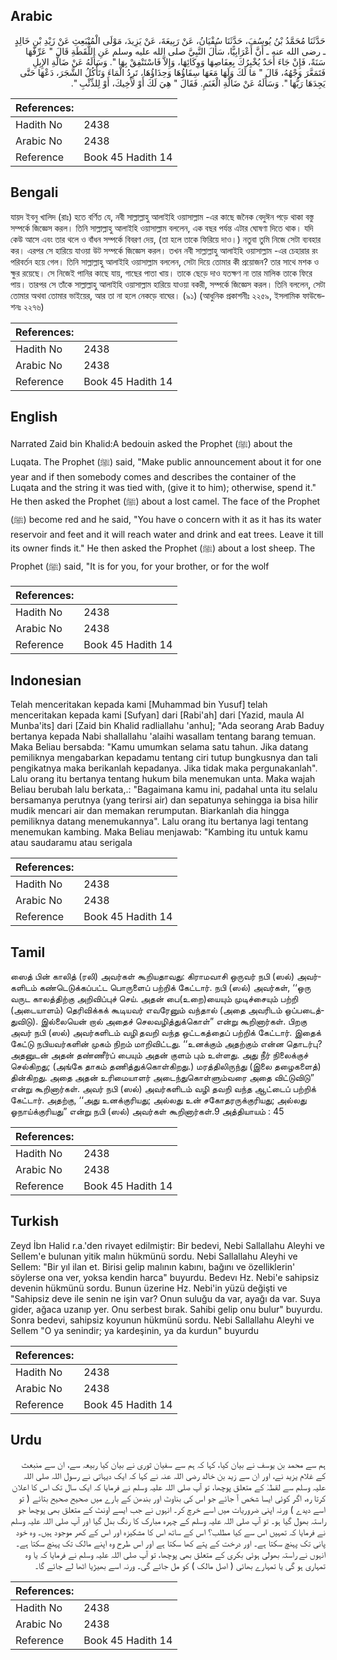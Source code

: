## Arabic


<div dir="rtl" lang="ar" style={{fontSize:'larger',backgroundColor:'#f8f9fa',padding:20}}>
حَدَّثَنَا مُحَمَّدُ بْنُ يُوسُفَ، حَدَّثَنَا سُفْيَانُ، عَنْ رَبِيعَةَ، عَنْ يَزِيدَ، مَوْلَى الْمُنْبَعِثِ عَنْ زَيْدِ بْنِ خَالِدٍ ـ رضى الله عنه ـ أَنَّ أَعْرَابِيًّا، سَأَلَ النَّبِيَّ صلى الله عليه وسلم عَنِ اللُّقَطَةِ قَالَ ‏"‏ عَرِّفْهَا سَنَةً، فَإِنْ جَاءَ أَحَدٌ يُخْبِرُكَ بِعِفَاصِهَا وَوِكَائِهَا، وَإِلاَّ فَاسْتَنْفِقْ بِهَا ‏"‏‏.‏ وَسَأَلَهُ عَنْ ضَالَّةِ الإِبِلِ فَتَمَعَّرَ وَجْهُهُ، قَالَ ‏"‏ مَا لَكَ وَلَهَا مَعَهَا سِقَاؤُهَا وَحِذَاؤُهَا، تَرِدُ الْمَاءَ وَتَأْكُلُ الشَّجَرَ، دَعْهَا حَتَّى يَجِدَهَا رَبُّهَا ‏"‏‏.‏ وَسَأَلَهُ عَنْ ضَالَّةِ الْغَنَمِ‏.‏ فَقَالَ ‏"‏ هِيَ لَكَ أَوْ لأَخِيكَ، أَوْ لِلذِّئْبِ ‏"‏‏.‏
</div>
<div style={{backgroundColor:'#f8f9fa',padding:20, marginBottom: 10}}><table> <thead> <tr> <th>References:</th> <th></th> </tr> </thead> <tbody><tr><td>Hadith No</td><td>2438</td></tr><tr><td>Arabic No</td><td>2438</td></tr><tr><td>Reference</td><td>Book 45 Hadith 14</td></tr></tbody></table></div>

## Bengali


<div dir="ltr" lang="bn" style={{fontSize:'larger',backgroundColor:'#f8f9fa',padding:20}}>
যায়দ ইবনু খালিদ (রাঃ) হতে বর্ণিত যে, নবী সাল্লাল্লাহু আলাইহি ওয়াসাল্লাম -এর কাছে জনৈক বেদুঈন পড়ে থাকা বস্তু সম্পর্কে জিজ্ঞেস করল। তিনি সাল্লাল্লাহু আলাইহি ওয়াসাল্লাম বললেন, এক বছর পর্যন্ত এটার ঘোষণা দিতে থাক। যদি কেউ আসে এবং তার থলে ও বাঁধন সম্পর্কে বিবরণ দেয়, (তা হলে তাকে ফিরিয়ে দাও।) নতুবা তুমি নিজে সেটা ব্যবহার কর। এরপর সে হারিয়ে যাওয়া উট সম্পর্কে জিজ্ঞেস করল। তখন নবী সাল্লাল্লাহু আলাইহি ওয়াসাল্লাম -এর চেহারার রং পরিবর্তন হয়ে গেল। তিনি সাল্লাল্লাহু আলাইহি ওয়াসাল্লাম বললেন, সেটা দিয়ে তোমার কী প্রয়োজন? তার সাথে মশক ও ক্ষুর রয়েছে। সে নিজেই পানির কাছে যায়, গাছের পাতা খায়। তাকে ছেড়ে দাও যতক্ষণ না তার মালিক তাকে ফিরে পায়। তারপর সে তাঁকে সাল্লাল্লাহু আলাইহি ওয়াসাল্লাম হারিয়ে যাওয়া বকরী, সম্পর্কে জিজ্ঞেস করল। তিনি বললেন, সেটা তোমার অথবা তোমার ভাইয়ের, আর তা না হলে নেকড়ে বাঘের। (৯১) (আধুনিক প্রকাশনীঃ ২২৫৯, ইসলামিক ফাউন্ডেশনঃ ২২৭৬)
</div>
<div style={{backgroundColor:'#f8f9fa',padding:20, marginBottom: 10}}><table> <thead> <tr> <th>References:</th> <th></th> </tr> </thead> <tbody><tr><td>Hadith No</td><td>2438</td></tr><tr><td>Arabic No</td><td>2438</td></tr><tr><td>Reference</td><td>Book 45 Hadith 14</td></tr></tbody></table></div>

## English


<div dir="ltr" lang="en" style={{fontSize:'larger',backgroundColor:'#f8f9fa',padding:20}}>
Narrated Zaid bin Khalid:A bedouin asked the Prophet (ﷺ) about the Luqata. The Prophet (ﷺ) said, "Make public announcement about it for one year and if then somebody comes and describes the container of the Luqata and the string it was tied with, (give it to him); otherwise, spend it." He then asked the Prophet (ﷺ) about a lost camel. The face of the Prophet (ﷺ) become red and he said, "You have o concern with it as it has its water reservoir and feet and it will reach water and drink and eat trees. Leave it till its owner finds it." He then asked the Prophet (ﷺ) about a lost sheep. The Prophet (ﷺ) said, "It is for you, for your brother, or for the wolf
</div>
<div style={{backgroundColor:'#f8f9fa',padding:20, marginBottom: 10}}><table> <thead> <tr> <th>References:</th> <th></th> </tr> </thead> <tbody><tr><td>Hadith No</td><td>2438</td></tr><tr><td>Arabic No</td><td>2438</td></tr><tr><td>Reference</td><td>Book 45 Hadith 14</td></tr></tbody></table></div>

## Indonesian


<div dir="ltr" lang="id" style={{fontSize:'larger',backgroundColor:'#f8f9fa',padding:20}}>
Telah menceritakan kepada kami [Muhammad bin Yusuf] telah menceritakan kepada kami [Sufyan] dari [Rabi'ah] dari [Yazid, maula Al Munba'its] dari [Zaid bin Khalid radliallahu 'anhu]; "Ada seorang Arab Baduy bertanya kepada Nabi shallallahu 'alaihi wasallam tentang barang temuan. Maka Beliau bersabda: "Kamu umumkan selama satu tahun. Jika datang pemiliknya mengabarkan kepadamu tentang ciri tutup bungkusnya dan tali pengikatnya maka berikanlah kepadanya. Jika tidak maka pergunakanlah". Lalu orang itu bertanya tentang hukum bila menemukan unta. Maka wajah Beliau berubah lalu berkata,.: "Bagaimana kamu ini, padahal unta itu selalu bersamanya perutnya (yang terirsi air) dan sepatunya sehingga ia bisa hilir mudik mencari air dan memakan rerumputan. Biarkanlah dia hingga pemiliknya datang menemukannya". Lalu orang itu bertanya lagi tentang menemukan kambing. Maka Beliau menjawab: "Kambing itu untuk kamu atau saudaramu atau serigala
</div>
<div style={{backgroundColor:'#f8f9fa',padding:20, marginBottom: 10}}><table> <thead> <tr> <th>References:</th> <th></th> </tr> </thead> <tbody><tr><td>Hadith No</td><td>2438</td></tr><tr><td>Arabic No</td><td>2438</td></tr><tr><td>Reference</td><td>Book 45 Hadith 14</td></tr></tbody></table></div>

## Tamil


<div dir="ltr" lang="ta" style={{fontSize:'larger',backgroundColor:'#f8f9fa',padding:20}}>
ஸைத் பின் காலித் (ரலி) அவர்கள் கூறியதாவது: கிராமவாசி ஒருவர் நபி (ஸல்) அவர்களிடம் கண்டெடுக்கப்பட்ட பொருளைப் பற்றிக் கேட்டார். நபி (ஸல்) அவர்கள், ‘‘ஒரு வருட காலத்திற்கு அறிவிப்புச் செய். அதன் பை(உறை)யையும் முடிச்சையும் பற்றி (அடையாளம்) தெரிவிக்கக் கூடியவர் எவரேனும் வந்தால் (அதை அவரிடம் ஒப்படைத்துவிடு). இல்லையென் றால் அதைச் செலவழித்துக்கொள்” என்று கூறினார்கள். பிறகு அவர் நபி (ஸல்) அவர்களிடம் வழி தவறி வந்த ஒட்டகத்தைப் பற்றிக் கேட்டார். இதைக் கேட்டு நபியவர்களின் முகம் நிறம் மாறிவிட்டது. ‘‘உனக்கும் அதற்கும் என்ன தொடர்பு? அதனுடன் அதன் தண்ணீர்ப் பையும் அதன் குளம் பும் உள்ளது. அது நீர் நிலைக்குச் செல்கிறது; (அங்கே தாகம் தணித்துக்கொள்கிறது.) மரத்திலிருந்து (இலை தழைகளைத்) தின்கிறது. அதை அதன் உரிமையாளர் அடைந்துகொள்ளும்வரை அதை விட்டுவிடு” என்று கூறினார்கள். அவர் நபி (ஸல்) அவர்களிடம் வழி தவறி வந்த ஆட்டைப் பற்றிக் கேட்டார். அதற்கு, ‘‘அது உனக்குரியது; அல்லது உன் சகோதரருக்குரியது; அல்லது ஓநாய்க்குரியது” என்று நபி (ஸல்) அவர்கள் கூறினார்கள்.9 அத்தியாயம் : 45
</div>
<div style={{backgroundColor:'#f8f9fa',padding:20, marginBottom: 10}}><table> <thead> <tr> <th>References:</th> <th></th> </tr> </thead> <tbody><tr><td>Hadith No</td><td>2438</td></tr><tr><td>Arabic No</td><td>2438</td></tr><tr><td>Reference</td><td>Book 45 Hadith 14</td></tr></tbody></table></div>

## Turkish


<div dir="ltr" lang="tr" style={{fontSize:'larger',backgroundColor:'#f8f9fa',padding:20}}>
Zeyd İbn Halid r.a.'den rivayet edilmiştir: Bir bedevi, Nebi Sallallahu Aleyhi ve Sellem'e bulunan yitik malın hükmünü sordu. Nebi Sallallahu Aleyhi ve Sellem: "Bir yıl ilan et. Birisi gelip malının kabını, bağını ve özelliklerin' söylerse ona ver, yoksa kendin harca" buyurdu. Bedevı Hz. Nebi'e sahipsiz devenin hükmünü sordu. Bunun üzerine Hz. Nebi'in yüzü değişti ve "Sahipsiz deve ile senin ne işin var? Onun suluğu da var, ayağı da var. Suya gider, ağaca uzanıp yer. Onu serbest bırak. Sahibi gelip onu bulur" buyurdu. Sonra bedevi, sahipsiz koyunun hükmünü sordu. Nebi Sallallahu Aleyhi ve Sellem "O ya senindir; ya kardeşinin, ya da kurdun" buyurdu
</div>
<div style={{backgroundColor:'#f8f9fa',padding:20, marginBottom: 10}}><table> <thead> <tr> <th>References:</th> <th></th> </tr> </thead> <tbody><tr><td>Hadith No</td><td>2438</td></tr><tr><td>Arabic No</td><td>2438</td></tr><tr><td>Reference</td><td>Book 45 Hadith 14</td></tr></tbody></table></div>

## Urdu


<div dir="rtl" lang="ur" style={{fontSize:'larger',backgroundColor:'#f8f9fa',padding:20}}>
ہم سے محمد بن یوسف نے بیان کیا، کہا کہ ہم سے سفیان ثوری نے بیان کیا ربیعہ سے، ان سے منبعث کے غلام یزید نے، اور ان سے زید بن خالد رضی اللہ عنہ نے کہا کہ ایک دیہاتی نے رسول اللہ صلی اللہ علیہ وسلم سے لقطہٰ کے متعلق پوچھا، تو آپ صلی اللہ علیہ وسلم نے فرمایا کہ ایک سال تک اس کا اعلان کرتا رہ، اگر کوئی ایسا شخص آ جائے جو اس کی بناوٹ اور بندھن کے بارے میں صحیح صحیح بتائے ( تو اسے دیدے ) ورنہ اپنی ضروریات میں اسے خرچ کر۔ انہوں نے جب ایسے اونٹ کے متعلق بھی پوچھا جو راستہ بھول گیا ہو۔ تو آپ صلی اللہ علیہ وسلم کے چہرہ مبارک کا رنگ بدل گیا اور آپ صلی اللہ علیہ وسلم نے فرمایا کہ تمہیں اس سے کیا مطلب؟ اس کے ساتھ اس کا مشکیزہ اور اس کے کھر موجود ہیں۔ وہ خود پانی تک پہنچ سکتا ہے۔ اور درخت کے پتے کھا سکتا ہے اور اس طرح وہ اپنے مالک تک پہنچ سکتا ہے۔ انہوں نے راستہ بھولی ہوئی بکری کے متعلق بھی پوچھا، تو آپ صلی اللہ علیہ وسلم نے فرمایا کہ یا وہ تمہاری ہو گی یا تمہارے بھائی ( اصل مالک ) کو مل جائے گی۔ ورنہ اسے بھیڑیا اٹھا لے جائے گا۔
</div>
<div style={{backgroundColor:'#f8f9fa',padding:20, marginBottom: 10}}><table> <thead> <tr> <th>References:</th> <th></th> </tr> </thead> <tbody><tr><td>Hadith No</td><td>2438</td></tr><tr><td>Arabic No</td><td>2438</td></tr><tr><td>Reference</td><td>Book 45 Hadith 14</td></tr></tbody></table></div>